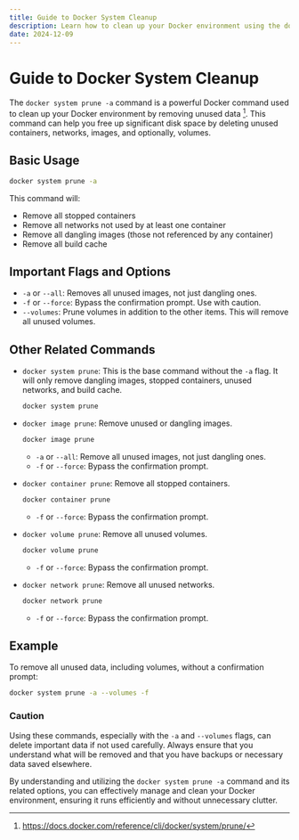 ```yaml
---
title: Guide to Docker System Cleanup
description: Learn how to clean up your Docker environment using the docker system prune command. Follow this guide to free up disk space by removing unused containers, networks, images, and volumes.
date: 2024-12-09
---
```


# Guide to Docker System Cleanup

The `docker system prune -a` command is a powerful Docker command used to clean up your Docker environment by removing unused data [^1]. This command can help you free up significant disk space by deleting unused containers, networks, images, and optionally, volumes.

## Basic Usage

```sh
docker system prune -a
```

This command will:

- Remove all stopped containers
- Remove all networks not used by at least one container
- Remove all dangling images (those not referenced by any container)
- Remove all build cache

## Important Flags and Options

- `-a` or `--all`: Removes all unused images, not just dangling ones.
- `-f` or `--force`: Bypass the confirmation prompt. Use with caution.
- `--volumes`: Prune volumes in addition to the other items. This will remove all unused volumes.

## Other Related Commands

- `docker system prune`: This is the base command without the `-a` flag. It will only remove dangling images, stopped containers, unused networks, and build cache.

  ```sh
  docker system prune
  ```

- `docker image prune`: Remove unused or dangling images.

  ```sh
  docker image prune
  ```

  - `-a` or `--all`: Remove all unused images, not just dangling ones.
  - `-f` or `--force`: Bypass the confirmation prompt.
- `docker container prune`: Remove all stopped containers.

  ```sh
  docker container prune
  ```

  - `-f` or `--force`: Bypass the confirmation prompt.
- `docker volume prune`: Remove all unused volumes.

  ```sh
  docker volume prune
  ```

  - `-f` or `--force`: Bypass the confirmation prompt.
- `docker network prune`: Remove all unused networks.

  ```sh
  docker network prune
  ```

  - `-f` or `--force`: Bypass the confirmation prompt.

## Example

To remove all unused data, including volumes, without a confirmation prompt:

```sh
docker system prune -a --volumes -f
```

[^1]: https://docs.docker.com/reference/cli/docker/system/prune/

### Caution

Using these commands, especially with the `-a` and `--volumes` flags, can delete important data if not used carefully. Always ensure that you understand what will be removed and that you have backups or necessary data saved elsewhere.

By understanding and utilizing the `docker system prune -a` command and its related options, you can effectively manage and clean your Docker environment, ensuring it runs efficiently and without unnecessary clutter.
